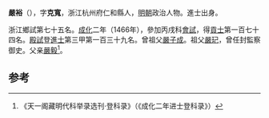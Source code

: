 '''嚴裕'''（{{bd|1437年||？}}），字'''克寬'''，浙江杭州府仁和縣人，[[明朝|明朝]]政治人物。進士出身。

浙江鄉試第七十五名。[[成化|成化]]二年（1466年），參加丙戌科[[會試|會試]]，得[[貢士|貢士]]第一百七十四名。[[殿試|殿試]]登[[進士|進士]]第三甲第一百三十九名。曾祖父[[嚴子成|嚴子成]]。祖父[[嚴玘|嚴玘]]，曾任封監察御史。父亲[[嚴毅|嚴毅]]<ref>《天一阁藏明代科举录选刊·登科录》（《成化二年进士登科录》）</ref>。

==参考==
{{reflist}}
{{明朝人物小作品}}
{{成化二年丙戌科殿試金榜}}